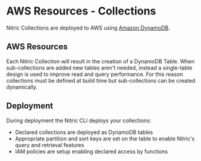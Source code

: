 
# AWS Resources - Collections

Nitric Collections are deployed to AWS using [Amazon DynamoDB](https://aws.amazon.com/dynamodb).

## AWS Resources

Each Nitric Collection will result in the creation of a DynamoDB Table. When sub-collections are added new tables aren't needed, instead a single-table design is used to improve read and query performance. For this reason collections must be defined at build time but sub-collections can be created dynamically.

## Deployment

During deployment the Nitric CLI deploys your collections:

- Declared collections are deployed as DynamoDB tables
- Appropriate partition and sort keys are set on the table to enable Nitric's query and retrieval features
- IAM policies are setup enabling declared access by functions
